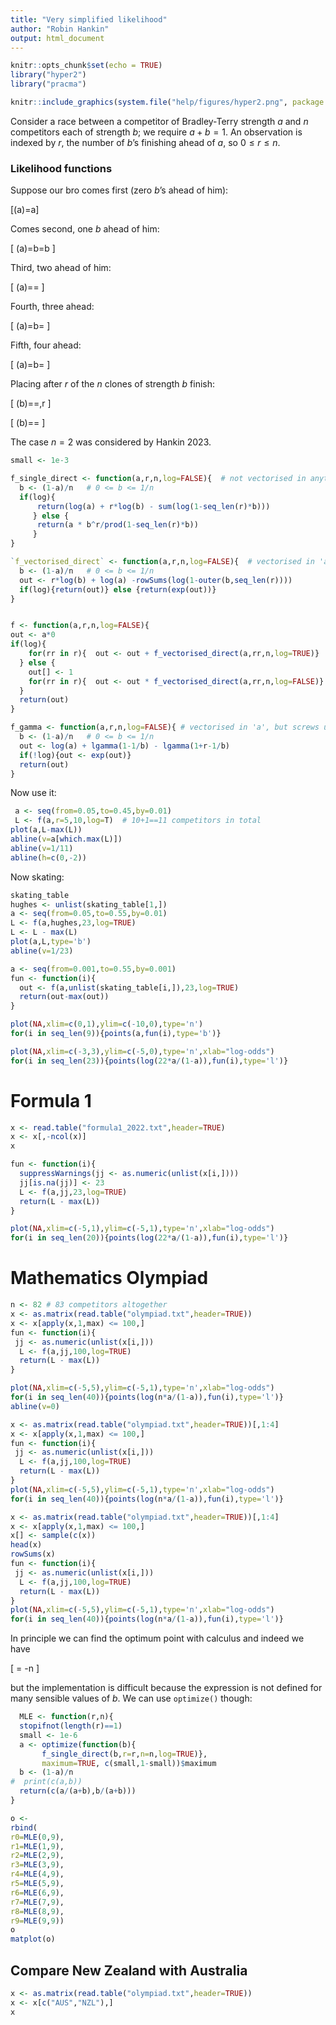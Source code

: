 ```yaml
---
title: "Very simplified likelihood"
author: "Robin Hankin"
output: html_document
---
```


```r
knitr::opts_chunk$set(echo = TRUE)
library("hyper2")
library("pracma")
```

```r
knitr::include_graphics(system.file("help/figures/hyper2.png", package = "hyper2"))
```

Consider a race between a competitor of Bradley-Terry strength $a$ and
$n$ competitors each of strength $b$; we require $a+b=1$.  An
observation is indexed by $r$, the number of $b$'s finishing ahead of
$a$, so $0\leqslant r\leqslant n$.

### Likelihood functions


Suppose our bro comes first (zero $b$'s ahead of him):

\[\mathcal{L}(a)=a\]

Comes second, one $b$ ahead of him:


\[
\mathcal{L}(a)=b\cdot\frac{a}{1-b}=b
\]


Third, two ahead of him:

\[
\mathcal{L}(a)=\frac{b}{1}\cdot\frac{b}{1-b}\cdot\frac{a}{1-2b}=\frac{b^2}{1-2b}
\]


Fourth, three ahead:

\[
\mathcal{L}(a)=b\cdot\frac{b}{1-b}\cdot\frac{b}{1-2b}\cdot\frac{a}{1-3b}=\frac{b^3}{(1-2b)(1-3b)}
\]

Fifth, four ahead:

\[
\mathcal{L}(a)=b\cdot\frac{b}{1-b}\cdot\frac{b}{1-2b}\cdot\frac{b}{1-3b}\cdot\frac{a}{1-4b}=\frac{b^4}{(1-2b)(1-3b)(1-4b)}
\]


Placing after $r$ of the $n$ clones of strength $b$ finish:


\[
\mathcal{L}(b)=\frac{b^ra}{(1-b)(1-2b)\cdots(1-rb)}=\frac{b^r}{(1-2b)\cdots(1-rb)},\qquad r\geqslant 2
\]

\[
\mathcal{L}(b)=\frac{b^{r+1}}{(1-2b)\cdots(1-rb)}=\frac{(-1)^{r+1}b\Gamma(2-1/b)}{\Gamma(1+r-1/b)}
\]




The case $n=2$ was considered by Hankin 2023.



```r
small <- 1e-3

f_single_direct <- function(a,r,n,log=FALSE){  # not vectorised in anything
  b <- (1-a)/n   # 0 <= b <= 1/n
  if(log){
      return(log(a) + r*log(b) - sum(log(1-seq_len(r)*b)))
     } else {
      return(a * b^r/prod(1-seq_len(r)*b))
     }
}	

`f_vectorised_direct` <- function(a,r,n,log=FALSE){  # vectorised in 'a', not in 'r'
  b <- (1-a)/n   # 0 <= b <= 1/n
  out <- r*log(b) + log(a) -rowSums(log(1-outer(b,seq_len(r))))
  if(log){return(out)} else {return(exp(out))}
}


f <- function(a,r,n,log=FALSE){
out <- a*0
if(log){
    for(rr in r){  out <- out + f_vectorised_direct(a,rr,n,log=TRUE)}
  } else {
    out[] <- 1
    for(rr in r){  out <- out * f_vectorised_direct(a,rr,n,log=FALSE)}
  }
  return(out)
}

f_gamma <- function(a,r,n,log=FALSE){ # vectorised in 'a', but screws up for b=1/integer
  b <- (1-a)/n   # 0 <= b <= 1/n
  out <- log(a) + lgamma(1-1/b) - lgamma(1+r-1/b)
  if(!log){out <- exp(out)}
  return(out)
}
```


Now use it:
            
            
```r
 a <- seq(from=0.05,to=0.45,by=0.01)
 L <- f(a,r=5,10,log=T)  # 10+1==11 competitors in total
plot(a,L-max(L))
abline(v=a[which.max(L)])
abline(v=1/11)
abline(h=c(0,-2))
```   


Now skating:


```r
skating_table
hughes <- unlist(skating_table[1,])
a <- seq(from=0.05,to=0.55,by=0.01)
L <- f(a,hughes,23,log=TRUE)
L <- L - max(L)
plot(a,L,type='b')
abline(v=1/23)
```


```r
a <- seq(from=0.001,to=0.55,by=0.001)
fun <- function(i){
  out <- f(a,unlist(skating_table[i,]),23,log=TRUE)
  return(out-max(out))
}

plot(NA,xlim=c(0,1),ylim=c(-10,0),type='n')
for(i in seq_len(9)){points(a,fun(i),type='b')}

plot(NA,xlim=c(-3,3),ylim=c(-5,0),type='n',xlab="log-odds")
for(i in seq_len(23)){points(log(22*a/(1-a)),fun(i),type='l')}
```

# Formula 1

```r
x <- read.table("formula1_2022.txt",header=TRUE)
x <- x[,-ncol(x)]
x
```

```r
fun <- function(i){
  suppressWarnings(jj <- as.numeric(unlist(x[i,])))
  jj[is.na(jj)] <- 23
  L <- f(a,jj,23,log=TRUE)
  return(L - max(L))
}

plot(NA,xlim=c(-5,1),ylim=c(-5,1),type='n',xlab="log-odds")
for(i in seq_len(20)){points(log(22*a/(1-a)),fun(i),type='l')}

```


# Mathematics Olympiad

```r
n <- 82 # 83 competitors altogether
x <- as.matrix(read.table("olympiad.txt",header=TRUE))
x <- x[apply(x,1,max) <= 100,]
fun <- function(i){
 jj <- as.numeric(unlist(x[i,]))
  L <- f(a,jj,100,log=TRUE)
  return(L - max(L))
}

plot(NA,xlim=c(-5,5),ylim=c(-5,1),type='n',xlab="log-odds")
for(i in seq_len(40)){points(log(n*a/(1-a)),fun(i),type='l')}
abline(v=0)
```

```r
x <- as.matrix(read.table("olympiad.txt",header=TRUE))[,1:4]
x <- x[apply(x,1,max) <= 100,]
fun <- function(i){
 jj <- as.numeric(unlist(x[i,]))
  L <- f(a,jj,100,log=TRUE)
  return(L - max(L))
}
plot(NA,xlim=c(-5,5),ylim=c(-5,1),type='n',xlab="log-odds")
for(i in seq_len(40)){points(log(n*a/(1-a)),fun(i),type='l')}
```


```r
x <- as.matrix(read.table("olympiad.txt",header=TRUE))[,1:4]
x <- x[apply(x,1,max) <= 100,]
x[] <- sample(c(x))
head(x)
rowSums(x)
fun <- function(i){
 jj <- as.numeric(unlist(x[i,]))
  L <- f(a,jj,100,log=TRUE)
  return(L - max(L))
}
plot(NA,xlim=c(-5,5),ylim=c(-5,1),type='n',xlab="log-odds")
for(i in seq_len(40)){points(log(n*a/(1-a)),fun(i),type='l')}
```

In principle we can find the optimum point with calculus and indeed we
have

\[
\frac{d}{db}\mathcal{L} = \frac{\psi(1-1/b)-\psi(r+1-1/b)}{b(b+\psi(1-1/b)-\psi(r+1-1/b))}-n
\]

but the implementation is difficult because the expression is not
defined for many sensible values of $b$.  We can use `optimize()`
though:


```r
  MLE <- function(r,n){
  stopifnot(length(r)==1)
  small <- 1e-6
  a <- optimize(function(b){
       f_single_direct(b,r=r,n=n,log=TRUE)},
       maximum=TRUE, c(small,1-small))$maximum
  b <- (1-a)/n
#  print(c(a,b))
  return(c(a/(a+b),b/(a+b)))
}
```

```r
o <-
rbind(
r0=MLE(0,9),
r1=MLE(1,9),
r2=MLE(2,9),
r3=MLE(3,9),
r4=MLE(4,9),
r5=MLE(5,9),
r6=MLE(6,9),
r7=MLE(7,9),
r8=MLE(8,9),
r9=MLE(9,9))
o
matplot(o)
```



## Compare New Zealand with Australia


```r
x <- as.matrix(read.table("olympiad.txt",header=TRUE))
x <- x[c("AUS","NZL"),]
x
```